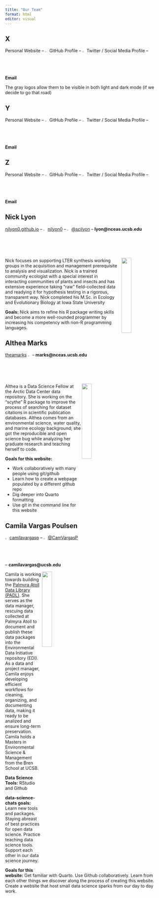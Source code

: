 ```yaml
---
title: "Our Team"
format: html
editor: visual
---
```


## X

Personal Website -- <img src="images/github_logo.png" width="2%"/> GitHub Profile -- <img src="images/twitter_logo.png" width="2%"/> Twitter / Social Media Profile -- **Email**

The gray logos allow them to be visible in both light and dark mode (if we decide to go that road)

## Y

Personal Website -- <img src="images/github_logo.png" width="2%"/> GitHub Profile -- <img src="images/twitter_logo.png" width="2%"/> Twitter / Social Media Profile -- **Email**

## Z

Personal Website -- <img src="images/github_logo.png" width="2%"/> GitHub Profile -- <img src="images/twitter_logo.png" width="2%"/> Twitter / Social Media Profile -- **Email**

## Nick Lyon

[njlyon0.github.io](https://njlyon0.github.io/) -- <img src="images/github_logo.png" width="2%"/> [njlyon0](https://github.com/njlyon0) -- <img src="images/twitter_logo.png" width="2%"/> [\@scilyon](https://twitter.com/scilyon) -- **lyon\@nceas.ucsb.edu**

<img src="images/nlyon.png" width="25%" align="right"/>

Nick focuses on supporting LTER synthesis working groups in the acquisition and management prerequisite to analysis and visualization. Nick is a trained community ecologist with a special interest in interacting communities of plants and insects and has extensive experience taking "raw" field-collected data and readying it for hypothesis testing in a rigorous, transparent way. Nick completed his M.Sc. in Ecology and Evolutionary Biology at Iowa State University

**Goals:** Nick aims to refine his R package writing skills and become a more well-rounded programmer by increasing his competency with non-R programming languages.

## Althea Marks

[theamarks](https://github.com/theamarks) <img src="images/github_logo.png" width="2%"/> -- **marks\@nceas.ucsb.edu**

<img src="images/amarks.jpeg" width="25%" align="right"/>

Althea is a Data Science Fellow at the Arctic Data Center data repository. She is working on the "scythe" R package to improve the process of searching for dataset citations in scientific publication databases. Althea comes from an environmental science, water quality, and marine ecology background; she got the reproducible and open science bug while analyzing her graduate research and teaching herself to code.

**Goals for this website:**

-   Work collaboratively with many people using git/github
-   Learn how to create a webpage populated by a different github repo
-   Dig deeper into Quarto formatting
-   Use git in the command line for this website

## Camila Vargas Poulsen

<img src="images/github_logo.png" width="2%"/> [camilavargasp](https://github.com/camilavargasp) -- <img src="images/twitter_logo.png" width="2%"/> [\@CamVargasP](https://twitter.com/CamVargasP) -- **camilavargas\@ucsb.edu**

<img src="images/cvargas.jpeg" width="25%" align="right"/>

Camila is working towards building the [Palmyra Atoll Data Library (PADL)](https://github.com/padl-project). She serves as the data manager, rescuing data collected at Palmyra Atoll to document and publish these data packages into the Environmental Data Initiative repository (EDI). As a data and project manager, Camila enjoys developing efficient workflows for cleaning, organizing, and documenting data, making it ready to be analized and ensure long-term preservation. Camila holds a Masters in Environmental Science & Management from the Bren School at UCSB.

**Data Science Tools:** RStudio and Github

**data-science-chats goals:** Learn new tools and packages. Staying abreast of best practices for open data science. Practice teaching data science tools. Support each other in our data science journey.

**Goals for this website:** Get familiar with Quarto. Use Github collaboratively. Learn from each other things we discover along the process of creating this website. Create a website that host small data science sparks from our day to day work.
